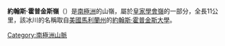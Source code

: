 {{NoteTA
|T=zh-cn:约翰斯·霍普金斯岭;zh-tw:約翰斯·霍普金斯嶺;zh-hk:約翰斯·霍普金斯嶺;
|1=zh-cn:约翰斯·霍普金斯;zh-tw:約翰斯·霍普金斯;zh-hk:約翰斯·霍普金斯;
}}
{{coord|78|8|S|162|28|E|source:GNIS|display=title}}

'''約翰斯·霍普金斯嶺'''（{{lang-en|Johns Hopkins Ridge}}）是[[南極洲|南極洲]]的山嶺，屬於[[皇家學會嶺|皇家學會嶺]]的一部分，全長11公里，該冰川的名稱取自[[美國|美國]][[馬利蘭州|馬利蘭州]]的[[約翰斯·霍普金斯大學|約翰斯·霍普金斯大學]]。

{{DEFAULTSORT:Johns Hopkins Ridge}}
[[Category:南極洲山脈|Category:南極洲山脈]]


{{ScottCoast-geo-stub}}